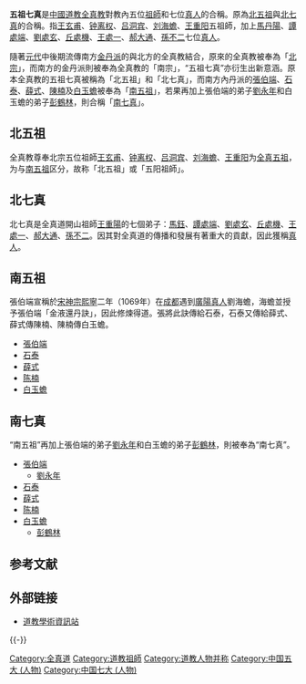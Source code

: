 {{道教}}

'''五祖七真'''是[[中國|中國]][[道教|道教]][[全真教|全真教]]對教內五位[[祖師|祖師]]和七位[[真人|真人]]的合稱。原為[[北五祖|北五祖]]與[[北七真|北七真]]的合稱。指[[王玄甫|王玄甫]]、[[钟离权|钟离权]]、[[吕洞宾|吕洞宾]]、[[刘海蟾|刘海蟾]]、[[王重阳|王重阳]]五祖師，加上[[馬丹陽|馬丹陽]]、[[譚處端|譚處端]]、[[劉處玄|劉處玄]]、[[丘處機|丘處機]]、[[王處一|王處一]]、[[郝大通|郝大通]]、[[孫不二|孫不二]]七位[[真人|真人]]。

隨著[[元代|元代]]中後期流傳南方[[金丹派|金丹派]]的與北方的全真教結合，原來的全真教被奉為「[[北宗_(道教)|北宗]]」，而南方的金丹派則被奉為全真教的「南宗」，“五祖七真”亦衍生出新意涵。原本全真教的五祖七真被稱為「北五祖」和「北七真」，而南方內丹派的[[張伯端|張伯端]]、[[石泰|石泰]]、[[薛式|薛式]]、[[陈楠_(道士)|陳楠]]及[[白玉蟾|白玉蟾]]被奉為「[[南五祖|南五祖]]」，若果再加上張伯端的弟子[[劉永年|劉永年]]和白玉蟾的弟子[[彭鶴林|彭鶴林]]，則合稱「[[南七真|南七真]]」。

==北五祖==
{{main|全真五祖}}
全真教尊奉北宗五位祖師[[王玄甫|王玄甫]]、[[钟离权|钟离权]]、[[吕洞宾|吕洞宾]]、[[刘海蟾|刘海蟾]]、[[王重阳|王重阳]]为[[全真五祖|全真五祖]]，为与[[南五祖|南五祖]]区分，故称「北五祖」或「五阳祖師」。

==北七真==
{{main|北七真}}
北七真是全真道開山祖師[[王重陽|王重陽]]的七個弟子：[[馬鈺|馬鈺]]、[[譚處端|譚處端]]、[[劉處玄|劉處玄]]、[[丘處機|丘處機]]、[[王處一|王處一]]、[[郝大通|郝大通]]、[[孫不二|孫不二]]。因其對全真道的傳播和發展有著重大的貢獻，因此獲稱[[真人|真人]]。

==南五祖==
{{main|南五祖}}
張伯端宣稱於[[宋神宗|宋神宗]][[熙寧|熙寧]]二年（1069年）在[[成都|成都]]遇到[[廣陽真人|廣陽真人]]劉海蟾，海蟾並授予張伯端「金液還丹訣」，因此修煉得道。張將此訣傳給石泰，石泰又傳給薛式、薛式傳陳楠、陳楠傳白玉蟾。 

*[[張伯端|張伯端]]
*[[石泰|石泰]]
*[[薛式|薛式]]
*[[陈楠_(道士)|陈楠]]
*[[白玉蟾|白玉蟾]]

==南七真==
{{main|南七真}}

“南五祖”再加上張伯端的弟子[[劉永年|劉永年]]和白玉蟾的弟子[[彭鶴林|彭鶴林]]，則被奉為“南七真”。

*[[張伯端|張伯端]]
**[[劉永年|劉永年]]
*[[石泰|石泰]]
*[[薛式|薛式]]
*[[陈楠_(道士)|陈楠]]
*[[白玉蟾|白玉蟾]]
**[[彭鶴林|彭鶴林]]

== 参考文献 ==
{{Reflist}}

== 外部链接 ==
* [https://web.archive.org/web/20100728134443/http://www.ctcwri.idv.tw/ 道教學術資訊站]

{{-}}
{{全真道}}

[[Category:全真道|Category:全真道]]
[[Category:道教祖師|Category:道教祖師]]
[[Category:道教人物并称|Category:道教人物并称]]
[[Category:中国五大_(人物)|Category:中国五大 (人物)]]
[[Category:中国七大_(人物)|Category:中国七大 (人物)]]